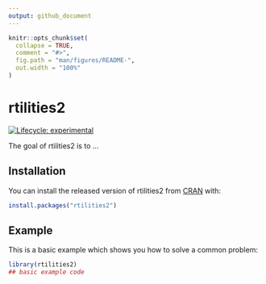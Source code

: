 ```yaml
---
output: github_document
---
```


<!-- README.md is generated from README.Rmd. Please edit that file -->

```r
knitr::opts_chunk$set(
  collapse = TRUE,
  comment = "#>",
  fig.path = "man/figures/README-",
  out.width = "100%"
)
```

# rtilities2

<!-- badges: start -->
[![Lifecycle: experimental](https://img.shields.io/badge/lifecycle-experimental-orange.svg)](https://www.tidyverse.org/lifecycle/#experimental)
<!--[![CRAN status](https://www.r-pkg.org/badges/version/rtilities2)](https://CRAN.R-project.org/package=rtilities2)-->
<!-- badges: end -->

The goal of rtilities2 is to ...

## Installation

You can install the released version of rtilities2 from [CRAN](https://CRAN.R-project.org) with:

``` r
install.packages("rtilities2")
```

## Example

This is a basic example which shows you how to solve a common problem:

```r
library(rtilities2)
## basic example code
```
